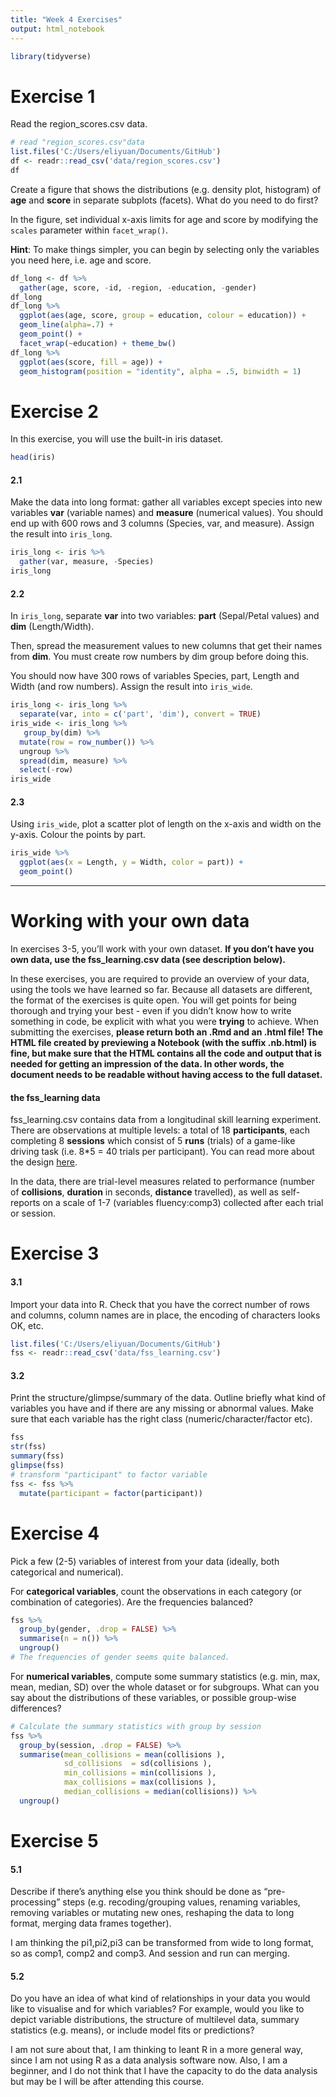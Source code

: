 ```yaml
---
title: "Week 4 Exercises"
output: html_notebook
---
```


```r
library(tidyverse)
```


# Exercise 1

Read the region_scores.csv data. 

```r
# read "region_scores.csv"data
list.files('C:/Users/eliyuan/Documents/GitHub')
df <- readr::read_csv('data/region_scores.csv')
df
```

Create a figure that shows the distributions (e.g. density plot, histogram) of **age** and **score** in separate subplots (facets). What do you need to do first?  

In the figure, set individual x-axis limits for age and score by modifying the `scales` parameter within `facet_wrap()`.

**Hint**: To make things simpler, you can begin by selecting only the variables you need here, i.e. age and score.  

```r
df_long <- df %>%
  gather(age, score, -id, -region, -education, -gender)
df_long
df_long %>%
  ggplot(aes(age, score, group = education, colour = education)) + 
  geom_line(alpha=.7) + 
  geom_point() +
  facet_wrap(~education) + theme_bw()
df_long %>%
  ggplot(aes(score, fill = age)) + 
  geom_histogram(position = "identity", alpha = .5, binwidth = 1)

```


# Exercise 2

In this exercise, you will use the built-in iris dataset.  

```r
head(iris)
```

#### 2.1 

Make the data into long format: gather all variables except species into new variables **var** (variable names) and **measure** (numerical values). You should end up with 600 rows and 3 columns (Species, var, and measure). Assign the result into `iris_long`.

```r
iris_long <- iris %>%
  gather(var, measure, -Species) 
iris_long
```

#### 2.2

In `iris_long`, separate **var** into two variables: **part** (Sepal/Petal values) and **dim** (Length/Width).  

Then, spread the measurement values to new columns that get their names from **dim**. You must create row numbers by dim group before doing this.  

You should now have 300 rows of variables Species, part, Length and Width (and row numbers). Assign the result into `iris_wide`.

```r
iris_long <- iris_long %>%
  separate(var, into = c('part', 'dim'), convert = TRUE)
iris_wide <- iris_long %>%
   group_by(dim) %>%
  mutate(row = row_number()) %>%
  ungroup %>%
  spread(dim, measure) %>%
  select(-row)
iris_wide
```

#### 2.3

Using `iris_wide`, plot a scatter plot of length on the x-axis and width on the y-axis. Colour the points by part.

```r
iris_wide %>%
  ggplot(aes(x = Length, y = Width, color = part)) + 
  geom_point()
```


-------------------

# Working with your own data

In exercises 3-5, you'll work with your own dataset. **If you don't have you own data, use the fss_learning.csv data (see description below).** 

In these exercises, you are required to provide an overview of your data, using the tools we have learned so far. Because all datasets are different, the format of the exercises is quite open. You will get points for being thorough and trying your best - even if you didn't know how to write something in code, be explicit with what you were **trying** to achieve. When submitting the exercises, **please return both an .Rmd and an .html file! The HTML file created by previewing a Notebook (with the suffix .nb.html) is fine, but make sure that the HTML contains all the code and output that is needed for getting an impression of the data. In other words, the document needs to be readable without having access to the full dataset. **


#### the fss_learning data

fss_learning.csv contains data from a longitudinal skill learning experiment. There are observations at multiple levels: a total of 18 **participants**, each completing 8 **sessions** which consist of 5 **runs** (trials) of a game-like driving task (i.e. 8*5 = 40 trials per participant). You can read more about the design [here](https://doi.org/10.3389/fpsyg.2019.01126).  

In the data, there are trial-level measures related to performance (number of **collisions**, **duration** in seconds, **distance** travelled), as well as self-reports on a scale of 1-7 (variables fluency:comp3) collected after each trial or session. 


# Exercise 3

#### 3.1

Import your data into R.  Check that you have the correct number of rows and columns, column names are in place, the encoding of characters looks OK, etc.   

```r
list.files('C:/Users/eliyuan/Documents/GitHub')
fss <- readr::read_csv('data/fss_learning.csv')
```


#### 3.2

Print the structure/glimpse/summary of the data. Outline briefly what kind of variables you have and if there are any missing or abnormal values. Make sure that each variable has the right class (numeric/character/factor etc).  

```r
fss
str(fss)
summary(fss)
glimpse(fss)
# transform "participant" to factor variable
fss <- fss %>%
  mutate(participant = factor(participant))
```


# Exercise 4

Pick a few (2-5) variables of interest from your data (ideally, both categorical and numerical).  

For **categorical variables**, count the observations in each category (or combination of categories). Are the frequencies balanced?  

```r
fss %>%
  group_by(gender, .drop = FALSE) %>% 
  summarise(n = n()) %>%
  ungroup()
# The frequencies of gender seems quite balanced.
```

For **numerical variables**, compute some summary statistics (e.g. min, max, mean, median, SD) over the whole dataset or for subgroups. What can you say about the distributions of these variables, or possible group-wise differences?  

```r
# Calculate the summary statistics with group by session
fss %>%
  group_by(session, .drop = FALSE) %>%
  summarise(mean_collisions = mean(collisions ),
            sd_collisions  = sd(collisions ),
            min_collisions = min(collisions ),
            max_collisions = max(collisions ),
            median_collisions = median(collisions)) %>%
  ungroup()
```


# Exercise 5

#### 5.1

Describe if there's anything else you think should be done as "pre-processing" steps (e.g. recoding/grouping values, renaming variables, removing variables or mutating new ones, reshaping the data to long format, merging data frames together).

I am thinking the pi1,pi2,pi3 can be transformed from wide to long format, so as comp1, comp2 and comp3. And session and run can merging.

#### 5.2

Do you have an idea of what kind of relationships in your data you would like to visualise and for which variables? For example, would you like to depict variable distributions, the structure of multilevel data, summary statistics (e.g. means), or include model fits or predictions?

I am not sure about that, I am thinking to leant R in a more general way, since I am not using R as a data analysis software now. Also, I am a beginner, and I do not think that I have the capacity to do the data analysis but may be I will be after attending this course.